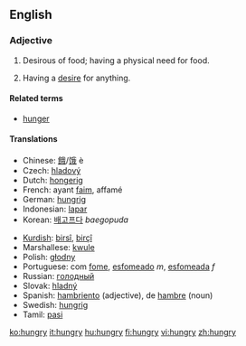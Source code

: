 ==English==

===Adjective===
{{en-adj|hungri|er}}

# Desirous of food; having a physical need for food.
# {{figurative}} Having a [[desire]] for anything.

====Related terms====
*[[hunger]]

====Translations====
{{top}}
*Chinese: [[餓]]/[[饿]] è
*Czech: [[hladový]]
*Dutch: [[hongerig]]
*French: ayant [[faim]], affamé
*German: [[hungrig]]
*Indonesian: [[lapar]]
*Korean: [[배고프다]] ''baegopuda''
{{mid}}
*[[Kurdish]]: [[birsî]], [[birçî]]
*Marshallese: [[kwule]]
*Polish: [[głodny]]
*Portuguese: com [[fome]], [[esfomeado]] ''m'', [[esfomeada]] ''f''
*Russian: [[гoлoдный]]
*Slovak: [[hladný]]
*Spanish: [[hambriento]] (adjective), de [[hambre]] (noun)
*Swedish: [[hungrig]]
*Tamil: [[pasi]]

[[ko:hungry]]
[[it:hungry]]
[[hu:hungry]]
[[fi:hungry]]
[[vi:hungry]]
[[zh:hungry]]